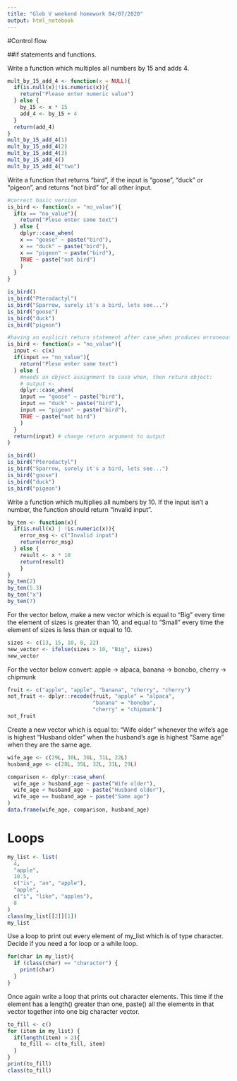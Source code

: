```yaml
---
title: "Gleb V weekend homework 04/07/2020"
output: html_notebook
---
```


#Control flow

##if statements and functions.

Write a function which multiples all numbers by 15 and adds 4.

```r
mult_by_15_add_4 <- function(x = NULL){
  if(is.null(x)|!is.numeric(x)){
    return("Please enter numeric value")
  } else {
    by_15 <- x * 15
    add_4 <- by_15 + 4
  }
  return(add_4)
}
mult_by_15_add_4(1)
mult_by_15_add_4(2)
mult_by_15_add_4(3)
mult_by_15_add_4()
mult_by_15_add_4("two")
```

Write a function that returns “bird”, if the input is “goose”, “duck” or “pigeon”, and returns “not bird” for all other input.
```r
#correct basic version
is_bird <- function(x = "no_value"){
  if(x == "no_value"){
    return("Plese enter some text")
  } else {
    dplyr::case_when(
    x == "goose" ~ paste("bird"),
    x == "duck" ~ paste("bird"),
    x == "pigeon" ~ paste("bird"),
    TRUE ~ paste("not bird")
    )
  }
}

is_bird()
is_bird("Pterodactyl")
is_bird("Sparrow, surely it's a bird, lets see...")
is_bird("goose")
is_bird("duck")
is_bird("pigeon")
```

```r
#having an explicit return statement after case_when produces erroneous output.
is_bird <- function(x = "no_value"){
  input <- c(x)
  if(input == "no_value"){
    return("Plese enter some text")
  } else {
    #needs an object assignment to case when, then return object:
    # output <- 
    dplyr::case_when( 
    input == "goose" ~ paste("bird"),
    input == "duck" ~ paste("bird"),
    input == "pigeon" ~ paste("bird"),
    TRUE ~ paste("not bird")
    )
  }
  return(input) # change return argument to output
}

is_bird()
is_bird("Pterodactyl")
is_bird("Sparrow, surely it's a bird, lets see...")
is_bird("goose")
is_bird("duck")
is_bird("pigeon")
```
Write a function which multiplies all numbers by 10. If the input isn’t a number, the function should return “Invalid input”.
```r
by_ten <- function(x){
  if(is.null(x) | !is.numeric(x)){
    error_msg <- c("Invalid input")
    return(error_msg)
  } else { 
    result <- x * 10
    return(result)
    }
}
by_ten(2)
by_ten(5.3)
by_ten("x")
by_ten(7)
```
For the vector below, make a new vector which is equal to “Big” every time the element of sizes is greater than 10, and equal to “Small” every time the element of sizes is less than or equal to 10.
```r
sizes <- c(13, 15, 10, 8, 22)
new_vector <- ifelse(sizes > 10, "Big", sizes)
new_vector
```
For the vector below convert:
apple → alpaca, banana → bonobo, cherry → chipmunk
```r
fruit <- c("apple", "apple", "banana", "cherry", "cherry")
not_fruit <- dplyr::recode(fruit, "apple" = "alpaca", 
                           "banana" = "bonobo", 
                           "cherry" = "chipmunk")
not_fruit

```
Create a new vector which is equal to:
“Wife older” whenever the wife’s age is highest “Husband older” when the husband’s age is highest “Same age” when they are the same age.
```r
wife_age <- c(29L, 30L, 36L, 31L, 22L)
husband_age <- c(28L, 35L, 32L, 31L, 29L)

comparison <- dplyr::case_when(
  wife_age > husband_age ~ paste("Wife older"),
  wife_age < husband_age ~ paste("Husband older"),
  wife_age == husband_age ~ paste("Same age")
)
data.frame(wife_age, comparison, husband_age)
```
# Loops
```r
my_list <- list(
  4,
  "apple",
  10.5,
  c("is", "an", "apple"),
  "apple",
  c("i", "like", "apples"),
  8
)
class(my_list[[2]][1])
my_list
```
Use a loop to print out every element of my_list which is of type character. Decide if you need a for loop or a while loop.
```r
for(char in my_list){
  if (class(char) == "character") {
    print(char)
  }
}
```
Once again write a loop that prints out character elements. This time if the element has a length() greater than one, paste() all the elements in that vector together into one big character vector.
```r
to_fill <- c()
for (item in my_list) {
  if(length(item) > 2){
    to_fill <- c(to_fill, item)
  }
}
print(to_fill)
class(to_fill)
```




